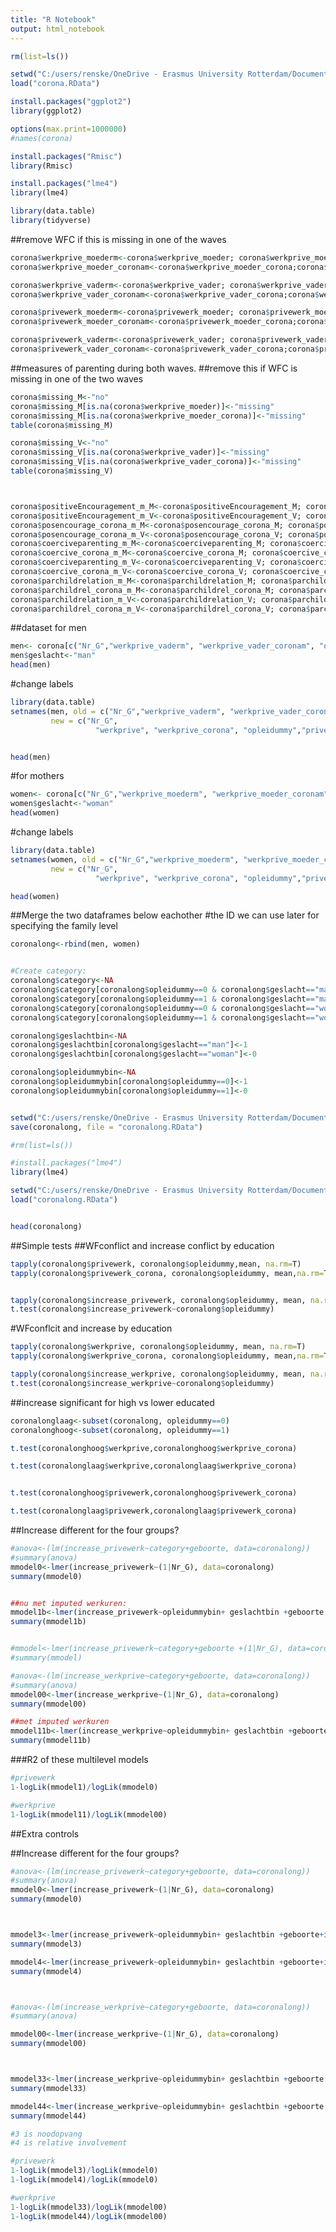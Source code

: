 ```yaml
---
title: "R Notebook"
output: html_notebook
---
```


```r
rm(list=ls())

setwd("C:/users/renske/OneDrive - Erasmus University Rotterdam/Documents/3 hoek")
load("corona.RData")

install.packages("ggplot2")
library(ggplot2)

options(max.print=1000000)
#names(corona)

install.packages("Rmisc")
library(Rmisc)

install.packages("lme4")
library(lme4)

library(data.table)
library(tidyverse)
```



##remove WFC if this is missing in one of the waves
```r
corona$werkprive_moederm<-corona$werkprive_moeder; corona$werkprive_moederm[is.na(corona$werkprive_moeder_corona)]<-NA
corona$werkprive_moeder_coronam<-corona$werkprive_moeder_corona;corona$werkprive_moeder_coronam[is.na(corona$werkprive_moeder)]<-NA

corona$werkprive_vaderm<-corona$werkprive_vader; corona$werkprive_vaderm[is.na(corona$werkprive_vader_corona)]<-NA
corona$werkprive_vader_coronam<-corona$werkprive_vader_corona;corona$werkprive_vader_coronam[is.na(corona$werkprive_vader)]<-NA

```

```r
corona$privewerk_moederm<-corona$privewerk_moeder; corona$privewerk_moederm[is.na(corona$privewerk_moeder_corona)]<-NA
corona$privewerk_moeder_coronam<-corona$privewerk_moeder_corona;corona$privewerk_moeder_coronam[is.na(corona$privewerk_moeder)]<-NA

corona$privewerk_vaderm<-corona$privewerk_vader; corona$privewerk_vaderm[is.na(corona$privewerk_vader_corona)]<-NA
corona$privewerk_vader_coronam<-corona$privewerk_vader_corona;corona$privewerk_vader_coronam[is.na(corona$privewerk_vader)]<-NA


```



##measures of parenting during both waves. 
##remove this if WFC is missing in one of the two waves

```r
corona$missing_M<-"no"
corona$missing_M[is.na(corona$werkprive_moeder)]<-"missing"
corona$missing_M[is.na(corona$werkprive_moeder_corona)]<-"missing"
table(corona$missing_M)

corona$missing_V<-"no"
corona$missing_V[is.na(corona$werkprive_vader)]<-"missing"
corona$missing_V[is.na(corona$werkprive_vader_corona)]<-"missing"
table(corona$missing_V)



corona$positiveEncouragement_m_M<-corona$positiveEncouragement_M; corona$positiveEncouragement_M[corona$missing_M=="missing"]<-NA
corona$positiveEncouragement_m_V<-corona$positiveEncouragement_V; corona$positiveEncouragement_m_V[corona$missing_V=="missing"]<-NA
corona$posencourage_corona_m_M<-corona$posencourage_corona_M; corona$posencourage_corona_m_M[corona$missing_M=="missing"]<-NA
corona$posencourage_corona_m_V<-corona$posencourage_corona_V; corona$posencourage_corona_m_V[corona$missing_V=="missing"]<-NA
corona$coerciveparenting_m_M<-corona$coerciveparenting_M; corona$coerciveparenting_m_M[corona$missing_M=="missing"]<-NA
corona$coercive_corona_m_M<-corona$coercive_corona_M; corona$coercive_corona_m_M[corona$missing_M=="missing"]<-NA
corona$coerciveparenting_m_V<-corona$coerciveparenting_V; corona$coerciveparenting_m_V[corona$missing_V=="missing"]<-NA
corona$coercive_corona_m_V<-corona$coercive_corona_V; corona$coercive_corona_m_V[corona$missing_V=="missing"]<-NA
corona$parchildrelation_m_M<-corona$parchildrelation_M; corona$parchildrelation_m_M[corona$missing_M=="missing"]<-NA
corona$parchildrel_corona_m_M<-corona$parchildrel_corona_M; corona$parchildrel_corona_m_M[corona$missing_M=="missing"]<-NA
corona$parchildrelation_m_V<-corona$parchildrelation_V; corona$parchildrelation_m_V[corona$missing_V=="missing"]<-NA
corona$parchildrel_corona_m_V<-corona$parchildrel_corona_V; corona$parchildrel_corona_m_V[corona$missing_V=="missing"]<-NA

```

##dataset for men
```r
men<- corona[c("Nr_G","werkprive_vaderm", "werkprive_vader_coronam", "opleidummyvader", "privewerk_vaderm", "privewerk_vader_coronam", "increase_privewerk_vader", "increase_werkprive_vader", "geboorte", "Werk_uren_compleet_V", "werkurenvader_corona","increase_werkuren_vader", "Werk_uren_compleet_M", "werkurenmoeder_corona","increase_werkuren_moeder","huisvader_corona", "huismoeder_corona", "startstopworking_vader", "startstopworking_moeder","noodopvangbeschikbaar_V", "schoolwerk_uren_vader_corona", "increase_relativeinv_V", "werkurenvader_corona_cats", "werkurenmoeder_corona_cats", "increase_werkuren_vader_imputed", "increase_werkuren_moeder_imputed")]
men$geslacht<-"man"
head(men)
```

#change labels
```r
library(data.table)
setnames(men, old = c("Nr_G","werkprive_vaderm", "werkprive_vader_coronam", "opleidummyvader", "privewerk_vaderm", "privewerk_vader_coronam", "increase_privewerk_vader", "increase_werkprive_vader", "geboorte", "Werk_uren_compleet_V", "werkurenvader_corona","increase_werkuren_vader", "Werk_uren_compleet_M", "werkurenmoeder_corona","increase_werkuren_moeder","huisvader_corona", "huismoeder_corona", "startstopworking_vader", "startstopworking_moeder","noodopvangbeschikbaar_V", "schoolwerk_uren_vader_corona", "increase_relativeinv_V", "werkurenvader_corona_cats", "werkurenmoeder_corona_cats", "increase_werkuren_vader_imputed", "increase_werkuren_moeder_imputed", "geslacht"), 
         new = c("Nr_G",
                   "werkprive", "werkprive_corona", "opleidummy","privewerk" ,"privewerk_corona"  ,"increase_privewerk",  "increase_werkprive" , "geboorte", "werkuren", "werkuren_corona", "increase_werkuren","werkuren_partner", "werkuren_corona_partner", "increase_werkuren_partner","inactive_corona", "inactive_partner_corona", "startstopworking", "startstopworking_partner","noodopvangbeschikbaar", "schoolwerk_uren_corona", "increase_relativeinv", "werkuren_corona_cats", "werkurenpartner_corona_cats", "increase_werkuren_imputed", "increase_werkuren_partner_imputed", "geslacht" ))


head(men)
```


#for mothers
```r
women<- corona[c("Nr_G","werkprive_moederm", "werkprive_moeder_coronam", "opleidummymoeder", "privewerk_moederm", "privewerk_moeder_coronam", "increase_privewerk_moeder", "increase_werkprive_moeder", "geboorte", "Werk_uren_compleet_M", "werkurenmoeder_corona","increase_werkuren_moeder", "Werk_uren_compleet_V", "werkurenvader_corona","increase_werkuren_vader", "huismoeder_corona","huisvader_corona", "startstopworking_moeder", "startstopworking_vader","noodopvangbeschikbaar_M", "schoolwerk_uren_vader_corona", "increase_relativeinv_M", "werkurenmoeder_corona_cats", "werkurenvader_corona_cats", "increase_werkuren_moeder_imputed", "increase_werkuren_vader_imputed")]
women$geslacht<-"woman"
head(women)
```

#change labels
```r
library(data.table)
setnames(women, old = c("Nr_G","werkprive_moederm", "werkprive_moeder_coronam", "opleidummymoeder", "privewerk_moederm", "privewerk_moeder_coronam", "increase_privewerk_moeder", "increase_werkprive_moeder", "geboorte", "Werk_uren_compleet_M", "werkurenmoeder_corona","increase_werkuren_moeder", "Werk_uren_compleet_V", "werkurenvader_corona","increase_werkuren_vader", "huismoeder_corona","huisvader_corona", "startstopworking_moeder", "startstopworking_vader","noodopvangbeschikbaar_M", "schoolwerk_uren_vader_corona", "increase_relativeinv_M", "werkurenmoeder_corona_cats", "werkurenvader_corona_cats", "increase_werkuren_moeder_imputed", "increase_werkuren_vader_imputed", "geslacht" ), 
         new = c("Nr_G",
                   "werkprive", "werkprive_corona", "opleidummy","privewerk" ,"privewerk_corona"  ,"increase_privewerk",  "increase_werkprive" , "geboorte","werkuren", "werkuren_corona", "increase_werkuren","werkuren_partner", "werkuren_corona_partner", "increase_werkuren_partner","inactive_corona", "inactive_partner_corona", "startstopworking", "startstopworking_partner","noodopvangbeschikbaar", "schoolwerk_uren_corona", "increase_relativeinv", "werkuren_corona_cats", "werkurenpartner_corona_cats", "increase_werkuren_imputed", "increase_werkuren_partner_imputed", "geslacht"))

head(women)
```



##Merge the two dataframes below eachother
#the ID we can use later for specifying the family level
```r
coronalong<-rbind(men, women)


#Create category:
coronalong$category<-NA
coronalong$category[coronalong$opleidummy==0 & coronalong$geslacht=="man"]<-"4.lowman"
coronalong$category[coronalong$opleidummy==1 & coronalong$geslacht=="man"]<-"3.highmenman"
coronalong$category[coronalong$opleidummy==0 & coronalong$geslacht=="woman"]<-"2.lowwoman"
coronalong$category[coronalong$opleidummy==1 & coronalong$geslacht=="woman"]<-"1.highwoman"

coronalong$geslachtbin<-NA
coronalong$geslachtbin[coronalong$geslacht=="man"]<-1
coronalong$geslachtbin[coronalong$geslacht=="woman"]<-0

coronalong$opleidummybin<-NA
coronalong$opleidummybin[coronalong$opleidummy==0]<-1
coronalong$opleidummybin[coronalong$opleidummy==1]<-0


setwd("C:/users/renske/OneDrive - Erasmus University Rotterdam/Documents/3 hoek")
save(coronalong, file = "coronalong.RData")
```


```r
#rm(list=ls())

#install.packages("lme4")
library(lme4)

setwd("C:/users/renske/OneDrive - Erasmus University Rotterdam/Documents/3 hoek")
load("coronalong.RData")


head(coronalong)
```



##Simple tests
##WFconflict and increase conflict by education
```r
tapply(coronalong$privewerk, coronalong$opleidummy,mean, na.rm=T)
tapply(coronalong$privewerk_corona, coronalong$opleidummy, mean,na.rm=T)


tapply(coronalong$increase_privewerk, coronalong$opleidummy, mean, na.rm=T)
t.test(coronalong$increase_privewerk~coronalong$opleidummy)
```
#WFconflcit and increase by education
```r

tapply(coronalong$werkprive, coronalong$opleidummy, mean, na.rm=T)
tapply(coronalong$werkprive_corona, coronalong$opleidummy, mean,na.rm=T)

tapply(coronalong$increase_werkprive, coronalong$opleidummy, mean, na.rm=T)
t.test(coronalong$increase_werkprive~coronalong$opleidummy)
```
##increase significant for high vs lower educated
```r
coronalonglaag<-subset(coronalong, opleidummy==0)
coronalonghoog<-subset(coronalong, opleidummy==1)

t.test(coronalonghoog$werkprive,coronalonghoog$werkprive_corona)

t.test(coronalonglaag$werkprive,coronalonglaag$werkprive_corona)


t.test(coronalonghoog$privewerk,coronalonghoog$privewerk_corona)

t.test(coronalonglaag$privewerk,coronalonglaag$privewerk_corona)

```
##Increase different for the four groups? 
```r

#anova<-(lm(increase_privewerk~category+geboorte, data=coronalong))
#summary(anova)
mmodel0<-lmer(increase_privewerk~(1|Nr_G), data=coronalong)
summary(mmodel0)


##nu met imputed werkuren:
mmodel1b<-lmer(increase_privewerk~opleidummybin+ geslachtbin +geboorte +increase_werkuren_imputed + increase_werkuren_partner_imputed+ (1|Nr_G), data=coronalong)
summary(mmodel1b)


#mmodel<-lmer(increase_privewerk~category+geboorte +(1|Nr_G), data=coronalong)
#summary(mmodel)
```
```r
#anova<-(lm(increase_werkprive~category+geboorte, data=coronalong))
#summary(anova)
mmodel00<-lmer(increase_werkprive~(1|Nr_G), data=coronalong)
summary(mmodel00)

##met imputed werkuren
mmodel11b<-lmer(increase_werkprive~opleidummybin+ geslachtbin +geboorte +increase_werkuren_imputed + increase_werkuren_partner_imputed+(1|Nr_G), data=coronalong)
summary(mmodel11b)


```

###R2 of these multilevel models 
```r

#privewerk
1-logLik(mmodel1)/logLik(mmodel0)

#werkprive
1-logLik(mmodel11)/logLik(mmodel00)
```

##Extra controls


##Increase different for the four groups? 
```r
#anova<-(lm(increase_privewerk~category+geboorte, data=coronalong))
#summary(anova)
mmodel0<-lmer(increase_privewerk~(1|Nr_G), data=coronalong)
summary(mmodel0)



mmodel3<-lmer(increase_privewerk~opleidummybin+ geslachtbin +geboorte+increase_werkuren+ increase_werkuren_partner +noodopvangbeschikbaar+ (1|Nr_G), data=coronalong)
summary(mmodel3)

mmodel4<-lmer(increase_privewerk~opleidummybin+ geslachtbin +geboorte+increase_werkuren+ increase_werkuren_partner + increase_relativeinv+ (1|Nr_G), data=coronalong)
summary(mmodel4)




```

```r
#anova<-(lm(increase_werkprive~category+geboorte, data=coronalong))
#summary(anova)

mmodel00<-lmer(increase_werkprive~(1|Nr_G), data=coronalong)
summary(mmodel00)



mmodel33<-lmer(increase_werkprive~opleidummybin+ geslachtbin +geboorte +increase_werkuren+increase_werkuren_partner+noodopvangbeschikbaar+(1|Nr_G), data=coronalong)
summary(mmodel33)

mmodel44<-lmer(increase_werkprive~opleidummybin+ geslachtbin +geboorte +increase_werkuren+increase_werkuren_partner+increase_relativeinv+(1|Nr_G), data=coronalong)
summary(mmodel44)


```

```r

#3 is noodopvang
#4 is relative involvement 

#privewerk
1-logLik(mmodel3)/logLik(mmodel0)
1-logLik(mmodel4)/logLik(mmodel0)

#werkprive
1-logLik(mmodel33)/logLik(mmodel00)
1-logLik(mmodel44)/logLik(mmodel00)
```

